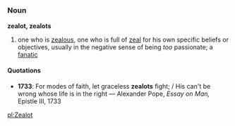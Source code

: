 =={{en}}==
===Noun===
'''zealot, zealots'''
# one who is [[zealous]], one who is full of [[zeal]] for his own specific beliefs or objectives, usually in the negative sense of being ''too'' passionate; a [[fanatic]]

====Quotations====
*'''1733''': For modes of faith, let graceless '''zealots''' fight; / His can't be wrong whose life is in the right &mdash; Alexander Pope, ''Essay on Man,'' Epistle III, 1733

[[pl:Zealot]]